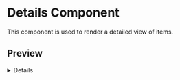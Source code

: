 
# Details Component

<ComponentName
  tagName='ecc-utils-design-details'
  reactTagName='EccUtilsDesignDetails'
  version='0.0.1'
  beta
/>

This component is used to render a detailed view of items.

## Preview

<Details />

## Imports

<Tabs items={['React', 'HTML/Lit']}>
  <Tabs.Tab>
    ```ts copy
    import EccUtilDesignDetails from '@elixir-cloud/design/dist/react/details/index';
    ```
  
    ### Example
  
    ````ts showLineNumbers {2, 3, 10} copy filename="EccUtilsDesignDetails"
    import React from 'react';
    import EccUtilDesignDetails from '@elixir-cloud/design/dist/react/details/index';
    import { Action, Field } from '@elixir-cloud/design/dist/components/details/details';

    const data: Object ={...}
    const actions: Action[]=[...]
    const fields: Field[]=[...]

    export default function details() {
      return <EccUtilsDesignDetails data={data} fields={fields} actions={actions} />;
    }
    ````

  </Tabs.Tab>
  <Tabs.Tab>
    ```ts copy
    import "@elixir-cloud/design/dist/components/details/index.js";
    ```
  
    ### Example
  
    ````html showLineNumbers {6, 13-16} copy filename="ecc-utils-design-details"
    <body>
        <div id="demo"></div>
    </div>
    <script type="module">
      import { html, render } from "lit";
      import "@elixir-cloud/design/dist/components/details/index.js";

      const data = {...}
      const actions = [...]
      const fields = [...]

      render(
        html`<ecc-utils-design-details
              data={data}
              fields={fields}
              actions={actions}/> `,
        document.querySelector("#demo")
      );

    </script>
    ````

  </Tabs.Tab>
</Tabs>

## Properties

| Property              | Required | Default | Type     | Description                               |
| --------------------- | -------- | ------- | -------- | ----------------------------------------- |
| `data`                | `true`   |         | `Object` | Data to be rendered                       |
| [`fields`](#fields)   | `true`   |         | `Array`  | An array of fields to render              |
| [`actions`](#actions) | `false`  |         | `Array`  | An array of buttons and its configuration |

### fields\*

The `fields` property allows you to define an array of fields along with their configuration. Fields can be used to render specific data from the `data` object.

| Property                           | Required | Default  | Type                | Description                                                                                 |
| ---------------------------------- | -------- | -------- | ------------------- | ------------------------------------------------------------------------------------------- |
| `key`                              | `true`   |          | `string`            | A unique identifier for the field, used to distinguish between fields in the configuration. |
| `path`                             | `true`   |          | `string`            | The path to the data to be rendered.                                                        |
| `tab`                              | `false`  |          | `string`            | The tab group to which the field belongs.                                                   |
| `parentKey`                        | `false`  |          | `string`            | The parent key of the field. Recommended if tab is not provided.                            |
| `label`                            | `false`  |          | `string`            | The display name or label for the field.                                                    |
| `tooltip`                          | `false`  |          | `string`            | The tooltip to be displayed on hover.                                                       |
| `copy`                             | `false`  | `false`  | `boolean`           | A flag to indicate if the field should be copied.                                           |
| `arrayOptions.type`                | `false`  | `detail` | `'detail' \| 'tag'` | The type of array to be rendered. Prefer `tag` for smaller values.                          |
| `arrayOptions.labelOptions.path`   | `false`  |          | `string`            | The path in the child object to be used as the label.                                       |
| `arrayOptions.labelOptions.prefix` | `false`  |          | `string`            | The prefix to be added to the label.                                                        |
| `arrayOptions.labelOptions.suffix` | `false`  |          | `string`            | The suffix to be added to the label.                                                        |

### Actions

The `actions` property allows you to define an array of actions along with their configuration. Actions can be used to render buttons or links.

| Property        | Required | Default  | Type             | Description                                                                                   |
| --------------- | -------- | -------- | ---------------- | --------------------------------------------------------------------------------------------- |
| `key`           | `true`   |          | `string`         | A unique identifier for the action, used to distinguish between actions in the configuration. |
| `label`         | `true`   |          | `string`         | The display name or label for the action.                                                     |
| `type`          | `false`  | `button` | `button \| link` | The type of action to be rendered.                                                            |
| `position`      | `false`  | `right`  | `left \| right`  | The position of the action.                                                                   |
| `buttonOptions` | `false`  |          | `Object`         | The configuration for the button. Can be used if `type` is `button`.                          |
| `linkOptions`   | `false`  |          | `Object`         | The configuration for the link. Can be used if `type` is `link`.                              |

#### Button Options

| Property        | Required | Default   | Type                                                         | Description                                                    |
| --------------- | -------- | --------- | ------------------------------------------------------------ | -------------------------------------------------------------- |
| `variant`       | `false`  | `primary` | `primary \| success \| neutral \| warning \| danger \| text` | The variant of the button.                                     |
| `loading`       | `false`  | `false`   | `boolean`                                                    | A flag to indicate if the button should be in a loading state. |
| `disabled`      | `false`  | `false`   | `boolean`                                                    | A flag to indicate if the button should be disabled.           |
| `size`          | `false`  | `medium`  | `small \| medium \| large`                                   | The size of the button.                                        |
| `icon.url`      | `false`  |           | `string`                                                     | The URL of the icon to be displayed.                           |
| `icon.position` | `false`  | `prefix`  | `prefix \| suffix`                                           | The position of the icon.                                      |

#### Link Options

| Property | Required | Default  | Type                       | Description                 |
| -------- | -------- | -------- | -------------------------- | --------------------------- |
| `url`    | `true`   |          | `string`                   | The URL to be navigated to. |
| `size`   | `false`  | `medium` | `small \| medium \| large` | The size of the link.       |

## Events

The component triggers a custom event, named `ecc-utils-button-click`, upon clicking a button with a specific `key`. This event conveys details about the clicked button, including its `key` and `index`. The app-author is expected to fire the event based on the key provided in the `buttons` prop to the element. This action is intended to activate the corresponding button associated with the specified key.

#### Event Payload

| Property | Type     | Description                                           |
| -------- | -------- | ----------------------------------------------------- |
| `key`    | `string` | The unique identifier of the clicked button.          |
| `index`  | `number` | The index of the button in reference to other buttons |

## Slots

<Callout emoji='🤠'> Aye! Partner, hold on your horses! We're working here!</Callout>

## Parts

<Callout emoji='🔫'> Bro! We are working!</Callout>

## CSS Variables

<Callout emoji='💣'> Under construction.</Callout>

